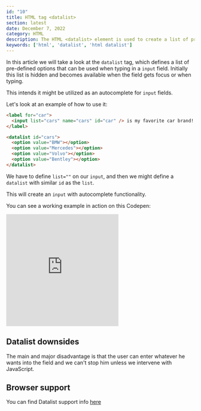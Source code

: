 ```yaml
---
id: "10"
title: HTML tag <datalist>
section: latest
date: December 7, 2022
category: HTML
description: The HTML <datalist> element is used to create a list of predefined options for an <input> element. When used, the user can select one of the options from the list or type in a custom value. The options in the list are presented to the user as a dropdown menu.
keywords: ['html', 'datalist', 'html datalist']
---
```


In this article we will take a look at the `datalist` tag, which defines a list of pre-defined options that can be used when typing in a `input` field. Initially this list is hidden and becomes available when the field gets focus or when typing.

This intends it might be utilized as an autocomplete for `input` fields.

Let's look at an example of how to use it:

```html
<label for="car">
  <input list="cars" name="cars" id="car" /> is my favorite car brand!
</label>

<datalist id="cars">
  <option value="BMW"></option>
  <option value="Mercedes"></option>
  <option value="Volvo"></option>
  <option value="Bentley"></option>
</datalist>
```

We have to define `list=""` on our `input`, and then we might define a `datalist` with similar `id` as the `list`.

This will create an `input` with autocomplete functionality.

You can see a working example in action on this Codepen:

<PostFrames>
  <iframe
    height="300"
    style={{ width: "100%" }}
    scrolling="no"
    title="HTML Datalist tag"
    src="https://codepen.io/iTsygankov/embed/BaVVGOb?default-tab=html%2Cresult"
    frameBorder="no"
    loading="lazy"
    allowFullScreen={true}
  >
    See the Pen
    <a href="https://codepen.io/iTsygankov/pen/BaVVGOb">HTML Datalist tag</a>
    by Igor (<a href="https://codepen.io/iTsygankov">@iTsygankov</a>) on
    <a href="https://codepen.io">CodePen</a>.
  </iframe>
</PostFrames>

## Datalist downsides

The main and major disadvantage is that the user
can enter whatever he wants into the field and we can't
stop him unless we intervene with JavaScript.

## Browser support

You can find Datalist support info <a href="https://caniuse.com/datalist" target="_blank">here</a>
